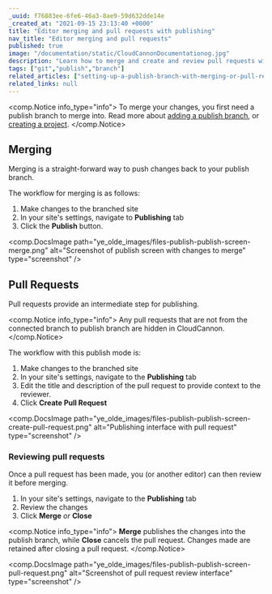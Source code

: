 ```yaml
---
_uuid: f76883ee-6fe6-46a3-8ae9-59d632dde14e
_created_at: "2021-09-15 23:13:40 +0000"
title: "Editor merging and pull requests with publishing"
nav_title: "Editor merging and pull requests"
published: true
image: "/documentation/static/CloudCannonDocumentationog.jpg"
description: "Learn how to merge and create and review pull requests with publishing workflows on CloudCannon."
tags: ["git","publish","branch"]
related_articles: ["setting-up-a-publish-branch-with-merging-or-pull-requests","enabling-editor-branching-with-projects"]
related_links: null
---
```


<comp.Notice info_type="info">
  To merge your changes, you first need a publish branch to merge into. Read more about [adding a publish branch](/documentation/articles/setting-up-a-publish-branch-with-merging-or-pull-requests/#adding-a-publish-branch), or [creating a project](/documentation/articles/enabling-editor-branching-with-projects/#adding-a-new-project).
</comp.Notice>

## Merging
Merging is a straight-forward way to push changes back to your publish branch.

The workflow for merging is as follows:

1. Make changes to the branched site
2. In your site's settings, navigate to **Publishing** tab
3. Click the **Publish** button.

<comp.DocsImage path="ye_olde_images/files-publish-publish-screen-merge.png" alt="Screenshot of publish screen with changes to merge" type="screenshot" />

## Pull Requests
Pull requests provide an intermediate step for publishing.

<comp.Notice info_type="info">
  Any pull requests that are not from the connected branch to publish branch are hidden in CloudCannon.
</comp.Notice>

The workflow with this publish mode is:

1. Make changes to the branched site
2. In your site's settings, navigate to the **Publishing** tab
3. Edit the title and description of the pull request to provide context to the reviewer.
4. Click **Create Pull Request**

<comp.DocsImage path="ye_olde_images/files-publish-publish-screen-create-pull-request.png" alt="Publishing interface with pull request" type="screenshot" />

### Reviewing pull requests
Once a pull request has been made, you (or another editor) can then review it before merging.

1. In your site's settings, navigate to the **Publishing** tab
2. Review the changes
3. Click **Merge** *or* **Close**

<comp.Notice info_type="info">
  **Merge** publishes the changes into the publish branch, while **Close** cancels the pull request. Changes made are retained after closing a pull request.
</comp.Notice>

<comp.DocsImage path="ye_olde_images/files-publish-publish-screen-pull-request.png" alt="Screenshot of pull request review interface" type="screenshot" />
